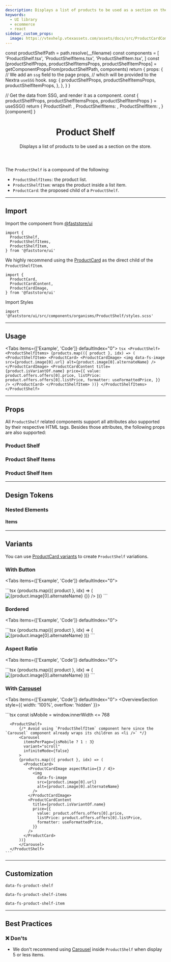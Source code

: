 ```yaml
---
description: Displays a list of products to be used as a section on the store.
keywords:
  - UI library
  - ecommerce
  - react
sidebar_custom_props:
  image: https://vtexhelp.vtexassets.com/assets/docs/src/ProductCardComponent___e6502d57cf7e5bf247f86b64577d4141.png
---
```





  const productShelfPath = path.resolve(__filename)
  const components = [
    'ProductShelf.tsx',
    'ProductShelfItems.tsx',
    'ProductShelfItem.tsx',
  ]
  const [productShelfProps, productShelfItemsProps, productShelfItemProps] =
    getComponentPropsFrom(productShelfPath, components)
  return {
    props: {
      // We add an `ssg` field to the page props,
      // which will be provided to the Nextra `useSSG` hook.
      ssg: {
        productShelfProps,
        productShelfItemsProps,
        productShelfItemProps,
      },
    },
  }
}

  // Get the data from SSG, and render it as a component.
  const { productShelfProps, productShelfItemsProps, productShelfItemProps } =
    useSSG()
  return {
    ProductShelf: <PropsSection propsList={productShelfProps} />,
    ProductShelfItems: <PropsSection propsList={productShelfItemsProps} />,
    ProductShelfItem: <PropsSection propsList={productShelfItemProps} />,
  }[component]
}

<header>

# Product Shelf

Displays a list of products to be used as a section on the store.

</header>

The `ProductShelf` is a compound of the following:

- `ProductShelfItems`: the product list.
- `ProductShelfItem`: wraps the product inside a list item.
- `ProductCard`: the proposed child of a `ProductShelf`.

---

## Import

Import the component from [@faststore/ui](/../components)

```tsx
import {
  ProductShelf,
  ProductShelfItems,
  ProductShelfItem,
} from '@faststore/ui'
```

We highly recommend using the [ProductCard](/components/molecules/product-card) as the direct child of the `ProductShelfItem`.

```tsx
import {
  ProductCard,
  ProductCardContent,
  ProductCardImage,
} from '@faststore/ui'
```

Import Styles

```tsx
import '@faststore/ui/src/components/organisms/ProductShelf/styles.scss'
```

---

## Usage

<Tabs items={['Example', 'Code']} defaultIndex="0">
  <Tab>
    <OverviewSection>
      <ProductShelfUsage items={6}/>
    </OverviewSection>
  </Tab>
  <Tab>
    ```tsx
      <ProductShelf>
        <ProductShelfItems>
          {products.map(({ product }, idx) => (
            <ProductShelfItem>
              <ProductCard>
                <ProductCardImage>
                  <img
                    data-fs-image
                    src={product.image[0].url}
                    alt={product.image[0].alternateName}
                  />
                </ProductCardImage>
                <ProductCardContent
                  title={product.isVariantOf.name}
                  price={{
                    value: product.offers.offers[0].price,
                    listPrice: product.offers.offers[0].listPrice,
                    formatter: useFormattedPrice,
                  }}
                />
              </ProductCard>
            </ProductShelfItem>
          ))}
        </ProductShelfItems>
      </ProductShelf>
    ```

  </Tab>
</Tabs>

---

## Props

All `ProductShelf` related components support all attributes also supported by their respective HTML tags. Besides those attributes, the following props are also supported:

### Product Shelf

<ProductShelfPropsSection component="ProductShelf" />

### Product Shelf Items

<ProductShelfPropsSection component="ProductShelfItems" />

### Product Shelf Item

<ProductShelfPropsSection component="ProductShelfItem" />

---

## Design Tokens

### Nested Elements

#### Items

<TokenTable>
  <TokenRow token="--fs-product-shelf-items-gap" value="var(--fs-grid-gap-1)" />
  <TokenDivider />
  <TokenRow
    token="--fs-product-shelf-items-padding-top"
    value="var(--fs-spacing-0)"
  />
  <TokenRow
    token="--fs-product-shelf-items-padding-bottom"
    value="var(--fs-spacing-3)"
  />
</TokenTable>

---

## Variants

You can use [ProductCard variants](/components/molecules/product-card#variants) to create `ProductShelf` variations.

### With Button

<Tabs items={['Example', 'Code']} defaultIndex="0">
  <Tab>
    <OverviewSection>
      <ProductShelfUsage withButton items={4}/>
    </OverviewSection>

  </Tab>
  <Tab>
    ```tsx
      <ProductShelf>
        <ProductShelfItems>
          {products.map(({ product }, idx) => (
            <ProductShelfItem>
              <ProductCard>
                <ProductCardImage>
                  <img
                    data-fs-image
                    src={product.image[0].url}
                    alt={product.image[0].alternateName}
                  />
                </ProductCardImage>
                <ProductCardContent
                  title={product.isVariantOf.name}
                  price={{
                    value: product.offers.offers[0].price,
                    listPrice: product.offers.offers[0].listPrice,
                    formatter: useFormattedPrice,
                  }}
                  onButtonClick={() => {}}
                />
              </ProductCard>
            </ProductShelfItem>
          ))}
        </ProductShelfItems>
      </ProductShelf>
    ```

  </Tab>
</Tabs>

### Bordered

<Tabs items={['Example', 'Code']} defaultIndex="0">
  <Tab>
    <OverviewSection>
     <ProductShelfUsage bordered items={4}/>
    </OverviewSection>

  </Tab>
  <Tab>
    ```tsx
      <ProductShelf>
        <ProductShelfItems>
          {products.map(({ product }, idx) => (
            <ProductShelfItem>
              <ProductCard bordered>
                <ProductCardImage>
                  <img
                    data-fs-image
                    src={product.image[0].url}
                    alt={product.image[0].alternateName}
                  />
                </ProductCardImage>
                <ProductCardContent
                  title={product.isVariantOf.name}
                  price={{
                    value: product.offers.offers[0].price,
                    listPrice: product.offers.offers[0].listPrice,
                    formatter: useFormattedPrice,
                  }}
                />
              </ProductCard>
            </ProductShelfItem>
          ))}
        </ProductShelfItems>
      </ProductShelf>
    ```

  </Tab>
</Tabs>

### Aspect Ratio

<Tabs items={['Example', 'Code']} defaultIndex="0">
  <Tab>
    <OverviewSection>
      <ProductShelfUsage aspectRatio={3/4}/>
    </OverviewSection>

  </Tab>
  <Tab>
    ```tsx
      <ProductShelf>
        <ProductShelfItems>
          {products.map(({ product }, idx) => (
            <ProductShelfItem>
              <ProductCard>
                <ProductCardImage aspectRatio={3 / 4}>
                  <img
                    data-fs-image
                    src={product.image[0].url}
                    alt={product.image[0].alternateName}
                  />
                </ProductCardImage>
                <ProductCardContent
                  title={product.isVariantOf.name}
                  price={{
                    value: product.offers.offers[0].price,
                    listPrice: product.offers.offers[0].listPrice,
                    formatter: useFormattedPrice,
                  }}
                />
              </ProductCard>
            </ProductShelfItem>
          ))}
        </ProductShelfItems>
      </ProductShelf>
    ```

  </Tab>
</Tabs>

### With [Carousel](/components/molecules/carousel)

<Tabs items={['Example', 'Code']} defaultIndex="0">
  <Tab>
    <OverviewSection style={{ width: '100%', overflow: 'hidden' }}>
      <ProductShelfCarouselUsage/>
    </OverviewSection>

  </Tab>
  <Tab>
    ```tsx
     const isMobile = window.innerWidth <= 768

      <ProductShelf>
          {/* Avoid using `ProductShelfItem` component here since the `Carousel` component already wraps its children as <li />` */}
          <Carousel
            itemsPerPage={isMobile ? 1 : 3}
            variant="scroll"
            infiniteMode={false}
          >
          {products.map(({ product }, idx) => (
            <ProductCard>
              <ProductCardImage aspectRatio={3 / 4}>
                <img
                  data-fs-image
                  src={product.image[0].url}
                  alt={product.image[0].alternateName}
                />
              </ProductCardImage>
              <ProductCardContent
                title={product.isVariantOf.name}
                price={{
                  value: product.offers.offers[0].price,
                  listPrice: product.offers.offers[0].listPrice,
                  formatter: useFormattedPrice,
                }}
              />
            </ProductCard>
          ))}
          </Carousel>
      </ProductShelf>
    ```

  </Tab>
</Tabs>

---

## Customization

`data-fs-product-shelf`

`data-fs-product-shelf-items`

`data-fs-product-shelf-item`

---

## Best Practices

### ❌ Don'ts

- We don't recommend using [Carousel](/components/molecules/carousel) inside `ProductShelf` when display 5 or less items.
